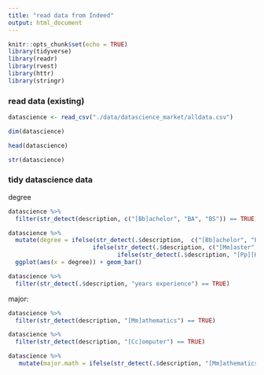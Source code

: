 ```yaml
---
title: "read data from Indeed"
output: html_document
---
```


```r
knitr::opts_chunk$set(echo = TRUE)
library(tidyverse)
library(readr)
library(rvest)
library(httr)
library(stringr)
```

### read data (existing)

```r
datascience <- read_csv("./data/datascience_market/alldata.csv")

dim(datascience)

head(datascience)

str(datascience)
```

### tidy datascience data

degree

```r
datascience %>% 
  filter(str_detect(description, c("[Bb]achelor", "BA", "BS")) == TRUE)

datascience %>% 
  mutate(degree = ifelse(str_detect(.$description,  c("[Bb]achelor", "BA", "BS", "B.S", "B.A")) == TRUE, "bachelor",
                        ifelse(str_detect(.$description, c("[Mm]aster", "M.S", "MS", "M.A", "MA", "M.P.H")) == TRUE, "master",
                               ifelse(str_detect(.$description, "[Pp][Hh][Dd]") == TRUE, "phd", "other")))) %>% 
  ggplot(aes(x = degree)) + geom_bar()

datascience %>% 
  filter(str_detect(.$description, "years experience") == TRUE)
```

major:

```r
datascience %>% 
  filter(str_detect(description, "[Mm]athematics") == TRUE)

datascience %>% 
  filter(str_detect(description, "[Cc]omputer") == TRUE)

datascience %>% 
   mutate(major.math = ifelse(str_detect(.$description, "[Mm]athematics") == TRUE, "Math", NA))
```









